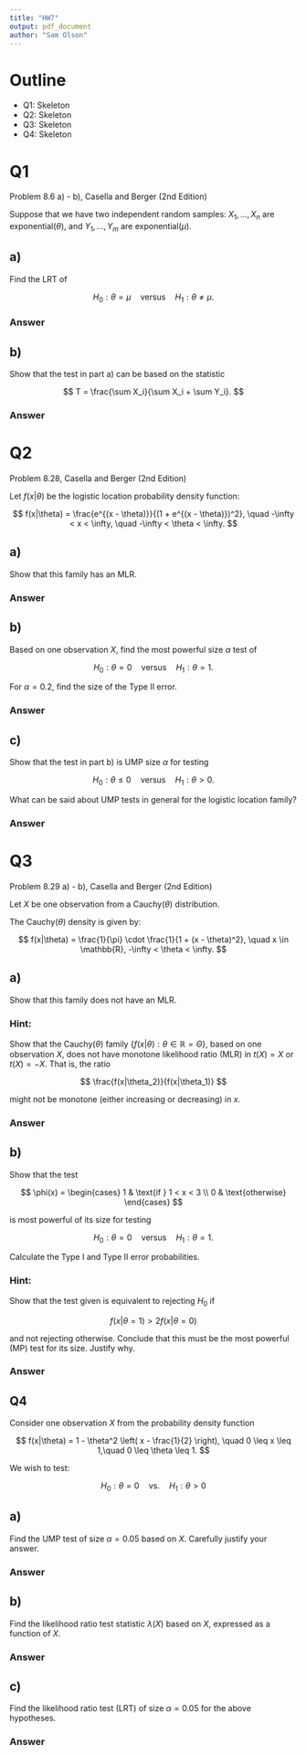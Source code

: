 ```yaml
---
title: "HW7"
output: pdf_document
author: "Sam Olson"
---
```


# Outline 

  - Q1: Skeleton
  - Q2: Skeleton
  - Q3: Skeleton
  - Q4: Skeleton

# Q1 

Problem 8.6 a) - b), Casella and Berger (2nd Edition)

Suppose that we have two independent random samples: $X_1, \ldots, X_n$ are exponential$(\theta)$, and $Y_1, \ldots, Y_m$ are exponential$(\mu)$.

## a) 

Find the LRT of

$$
H_0: \theta = \mu \quad \text{versus} \quad H_1: \theta \ne \mu.
$$

### Answer

## b) 

Show that the test in part a) can be based on the statistic

$$
T = \frac{\sum X_i}{\sum X_i + \sum Y_i}.
$$

### Answer

\newpage

# Q2 

Problem 8.28, Casella and Berger (2nd Edition)

Let $f(x|\theta)$ be the logistic location probability density function:

$$
f(x|\theta) = \frac{e^{(x - \theta)}}{(1 + e^{(x - \theta)})^2}, \quad -\infty < x < \infty, \quad -\infty < \theta < \infty.
$$

## a) 

Show that this family has an MLR. 

### Answer

## b) 

Based on one observation $X$, find the most powerful size $\alpha$ test of

$$
H_0: \theta = 0 \quad \text{versus} \quad H_1: \theta = 1.
$$

For $\alpha = 0.2$, find the size of the Type II error.

### Answer 

## c) 

Show that the test in part b) is UMP size $\alpha$ for testing

$$
H_0: \theta \leq 0 \quad \text{versus} \quad H_1: \theta > 0.
$$

What can be said about UMP tests in general for the logistic location family?

### Answer 

\newpage

# Q3 

Problem 8.29 a) - b), Casella and Berger (2nd Edition)

Let $X$ be one observation from a Cauchy$(\theta)$ distribution.

The Cauchy$(\theta)$ density is given by:

$$
f(x|\theta) = \frac{1}{\pi} \cdot \frac{1}{1 + (x - \theta)^2}, \quad x \in \mathbb{R}, -\infty < \theta < \infty.
$$

## a)

Show that this family does not have an MLR.

### Hint: 

Show that the Cauchy$(\theta)$ family $\{ f(x|\theta) : \theta \in \mathbb{R} = \Theta \}$, based on one observation $X$, does not have monotone likelihood ratio (MLR) in $t(X) = X$ or $t(X) = -X$. That is, the ratio

$$
\frac{f(x|\theta_2)}{f(x|\theta_1)}
$$

might not be monotone (either increasing or decreasing) in $x$.

### Answer 

## b)

Show that the test

$$
\phi(x) =
\begin{cases}
1 & \text{if } 1 < x < 3 \\
0 & \text{otherwise}
\end{cases}
$$

is most powerful of its size for testing

$$
H_0 : \theta = 0 \quad \text{versus} \quad H_1 : \theta = 1.
$$

Calculate the Type I and Type II error probabilities.

### Hint: 

Show that the test given is equivalent to rejecting $H_0$ if

$$
f(x|\theta = 1) > 2f(x|\theta = 0)
$$

and not rejecting otherwise. Conclude that this must be the most powerful (MP) test for its size. Justify why.

### Answer 

\newpage

## Q4

Consider one observation $X$ from the probability density function

$$
f(x|\theta) = 1 - \theta^2 \left( x - \frac{1}{2} \right), \quad 0 \leq x \leq 1,\quad 0 \leq \theta \leq 1.
$$

We wish to test:

$$
H_0: \theta = 0 \quad \text{vs.} \quad H_1: \theta > 0
$$

## a)

Find the UMP test of size $\alpha = 0.05$ based on $X$. Carefully justify your answer.

### Answer 

## b)

Find the likelihood ratio test statistic $\lambda(X)$ based on $X$, expressed as a function of $X$.

### Answer

## c)

Find the likelihood ratio test (LRT) of size $\alpha = 0.05$ for the above hypotheses.

### Answer

